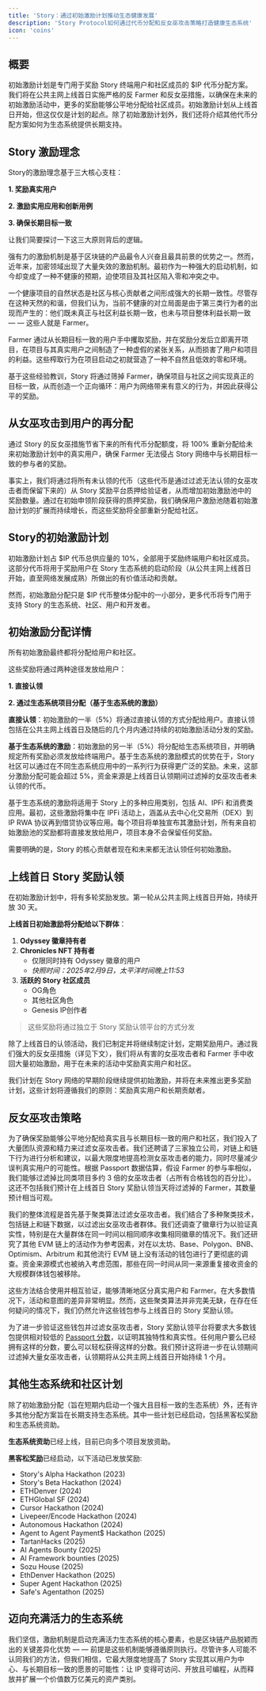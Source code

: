 ```yaml
---
title: 'Story：通过初始激励计划推动生态健康发展'
description: 'Story Protocol如何通过代币分配和反女巫攻击策略打造健康生态系统'
icon: 'coins'
---
```



## 概要

初始激励计划是专门用于奖励 Story 终端用户和社区成员的 $IP 代币分配方案。我们将在公共主网上线首日实施严格的反 Farmer 和反女巫措施，以确保在未来的初始激励活动中，更多的奖励能够公平地分配给社区成员。初始激励计划从上线首日开始，但这仅仅是计划的起点。除了初始激励计划外，我们还将介绍其他代币分配方案如何为生态系统提供长期支持。

## Story 激励理念

Story的激励理念基于三大核心支柱：

**1. 奖励真实用户**

**2. 激励实用应用和创新用例**

**3. 确保长期目标一致**

让我们简要探讨一下这三大原则背后的逻辑。

强有力的激励机制是基于区块链的产品最令人兴奋且最具前景的优势之一。然而，近年来，加密领域出现了大量失效的激励机制。最初作为一种强大的启动机制，如今却变成了一种不健康的预期，迫使项目及其社区陷入零和冲突之中。

一个健康项目的自然状态是社区与核心贡献者之间形成强大的长期一致性。尽管存在这种天然的和谐，但我们认为，当前不健康的对立局面是由于第三类行为者的出现而产生的：他们既未真正与社区利益长期一致，也未与项目整体利益长期一致 — — 这些人就是 Farmer。

Farmer 通过从长期目标一致的用户手中攫取奖励，并在奖励分发后立即离开项目，在项目与其真实用户之间制造了一种虚假的紧张关系，从而损害了用户和项目的利益。这些榨取行为在项目启动之初就营造了一种不自然且低效的零和环境。

基于这些经验教训，Story 将通过筛掉 Farmer，确保项目与社区之间实现真正的目标一致，从而创造一个正向循环：用户为网络带来有意义的行为，并因此获得公平的奖励。

## 从女巫攻击到用户的再分配

通过 Story 的反女巫措施节省下来的所有代币分配额度，将 100% 重新分配给未来初始激励计划中的真实用户，确保 Farmer 无法侵占 Story 网络中与长期目标一致的参与者的奖励。

事实上，我们将通过将所有未认领的代币（这些代币是通过过滤无法认领的女巫攻击者而保留下来的）从 Story 奖励平台质押给验证者，从而增加初始激励池中的奖励数量。通过在初始申领阶段获得的质押奖励，我们确保用户激励池随着初始激励计划的扩展而持续增长，而这些奖励将全部重新分配给社区。

## Story的初始激励计划

初始激励计划占 $IP 代币总供应量的 10%，全部用于奖励终端用户和社区成员。这部分代币将用于奖励用户在 Story 生态系统的启动阶段（从公共主网上线首日开始，直至网络发展成熟）所做出的有价值活动和贡献。

然而，初始激励分配只是 $IP 代币整体分配中的一小部分，更多代币将专门用于支持 Story 的生态系统、社区、用户和开发者。

## 初始激励分配详情

所有初始激励最终都将分配给用户和社区。

这些奖励将通过两种途径发放给用户：

**1. 直接认领**

**2. 通过生态系统项目分配（基于生态系统的激励）**

**直接认领**：初始激励的一半（5%）将通过直接认领的方式分配给用户。直接认领包括在公共主网上线首日及随后的几个月内通过持续的初始激励活动分发的奖励。

**基于生态系统的激励**：初始激励的另一半（5%）将分配给生态系统项目，并明确规定所有奖励必须发放给终端用户。基于生态系统的激励模式的优势在于，Story 社区可以通过在不同生态系统应用中的一系列行为获得更广泛的奖励。未来，这部分激励分配可能会超过 5%，资金来源是上线首日认领期间过滤掉的女巫攻击者未认领的代币。

基于生态系统的激励将适用于 Story 上的多种应用类别，包括 AI、IPFi 和消费类应用。最初，这些激励将集中在 IPFi 活动上，涵盖从去中心化交易所（DEX）到 IP RWA 协议再到借贷协议等应用。每个项目将单独宣布其激励计划，所有来自初始激励池的奖励都将直接发放给用户，项目本身不会保留任何奖励。

需要明确的是，Story 的核心贡献者现在和未来都无法认领任何初始激励。

## 上线首日 Story 奖励认领

在初始激励计划中，将有多轮奖励发放。第一轮从公共主网上线首日开始，持续开放 30 天。

**上线首日初始激励将分配给以下群体**：

1. **Odyssey 徽章持有者**
2. **Chronicles NFT 持有者**
   - 仅限同时持有 Odyssey 徽章的用户
   - _快照时间：2025年2月9日，太平洋时间晚上11:53_
3. **活跃的 Story 社区成员**
   - OG角色
   - 其他社区角色
   - Genesis IP创作者

> 这些奖励将通过独立于 Story 奖励认领平台的方式分发

除了上线首日的认领活动，我们已制定并将继续制定计划，定期奖励用户。通过我们强大的反女巫措施（详见下文），我们将从有害的女巫攻击者和 Farmer 手中收回大量初始激励，用于在未来的活动中奖励真实用户和社区。

我们计划在 Story 网络的早期阶段继续提供初始激励，并将在未来推出更多奖励计划，这些计划将遵循我们的原则：奖励真实用户和长期贡献者。

## 反女巫攻击策略

为了确保奖励能够公平地分配给真实且与长期目标一致的用户和社区，我们投入了大量团队资源和精力来过滤女巫攻击者。我们还聘请了三家独立公司，对链上和链下行为进行分析和建议，以最大限度地提高检测女巫攻击者的能力，同时尽量减少误判真实用户的可能性。根据 Passport 数据估算，假设 Farmer 的参与率相似，我们能够过滤掉比同类项目多约 3 倍的女巫攻击者（占所有合格钱包的百分比）。这还不包括我们预计在上线首日 Story 奖励认领当天将过滤掉的 Farmer，其数量预计相当可观。

我们的整体流程是首先基于聚类算法过滤女巫攻击者。我们结合了多种聚类技术，包括链上和链下数据，以过滤出女巫攻击者群体。我们还调查了徽章行为以验证真实性，特别是在大量群体在同一时间以相同顺序收集相同徽章的情况下。我们还研究了其他 EVM 链上的活动作为参考因素，对在以太坊、Base、Polygon、BNB、Optimism、Arbitrum 和其他流行 EVM 链上没有活动的钱包进行了更彻底的调查。资金来源模式也被纳入考虑范围，那些在同一时间从同一来源重复接收资金的大规模群体钱包被移除。

这些方法结合使用并相互验证，能够清晰地区分真实用户和 Farmer。在大多数情况下，活动和意图的差异非常明显。然而，这些聚类算法并非完美无缺，在存在任何疑问的情况下，我们仍然允许这些钱包参与上线首日的 Story 奖励认领。

为了进一步验证这些钱包并过滤女巫攻击者，Story 奖励认领平台将要求大多数钱包提供相对较低的 [Passport 分数](/AETRIX/passport-20-points-guide)，以证明其独特性和真实性。任何用户要么已经拥有这样的分数，要么可以轻松获得这样的分数。我们预计这将进一步在认领期间过滤掉大量女巫攻击者，认领期将从公共主网上线首日开始持续 1 个月。

## 其他生态系统和社区计划

除了初始激励分配（旨在短期内启动一个强大且目标一致的生态系统）外，还有许多其他分配方案旨在长期支持生态系统。其中一些计划已经启动，包括黑客松奖励和生态系统资助。

**生态系统资助**已经上线，目前已向多个项目发放资助。

**黑客松奖励**已经启动，以下活动已发放奖励:

* Story's Alpha Hackathon (2023)
* Story's Beta Hackathon (2024)
* ETHDenver (2024)
* ETHGlobal SF (2024)
* Cursor Hackathon (2024)
* Livepeer/Encode Hackathon (2024)
* Autonomous Hackathon (2024)
* Agent to Agent Payment$ Hackathon (2025)
* TartanHacks (2025)
* AI Agents Bounty (2025)
* AI Framework bounties (2025)
* Sozu House (2025)
* EthDenver Hackathon (2025)
* Super Agent Hackathon (2025)
* Safe's Agentathon (2025)

## 迈向充满活力的生态系统

我们坚信，激励机制是启动充满活力生态系统的核心要素，也是区块链产品脱颖而出的关键差异化优势 — — 前提是这些机制能够遵循原则执行。尽管许多人可能不认同我们的方法，但我们相信，它最大限度地提高了 Story 实现其以用户为中心、与长期目标一致的愿景的可能性：让 IP 变得可访问、开放且可编程，从而释放并扩展一个价值数万亿美元的资产类别。 